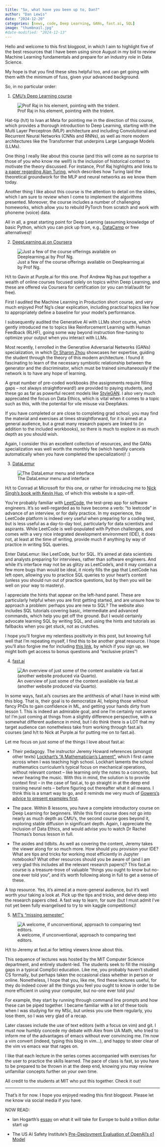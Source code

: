 ```yaml
---
title: "So, what have you been up to, Dan?"
author: "Dan Lewis"
date: "2024-12-20"
categories: [news, code, Deep Learning, GANs, fast.ai, SQL]
image: "thumbnail.jpg"
#date-modified: "2024-12-13"
---
```

Hello and welcome to this first blogpost, in which I aim to highlight five of the best resources that I have been using since August in my bid to review Machine Learning fundamentals and prepare for an industry role in Data Science.

My hope is that you find these sites helpful too, and can get going with them with the minimum of fuss, given your advanced background.

So, in no particular order:

1) [CMU's Deep Learning course](https://deeplearning.cs.cmu.edu/F24/index.html "CMU") 

![Prof Raj in his element, pointing with the trident.](CMU.png "CMU")

Hat-tip (h/t) to Ivan at Meta for pointing me in the direction of this course, which provides a thorough introduction to Deep Learning, starting with the Multi Layer Perceptron (MLP) architecture and including Convolutional and Recurrent Neural Networks (CNNs and RNNs), as well as more modern architectures like the Transformer that underpins Large Language Models (LLMs).

One thing I really like about this course (and this will come as no surprise to those of you who know me well!) is the inclusion of historical context to motivate the theory discussed. For instance, Prof Raj highlights and links to [a paper regarding Alan Turing](https://www.alanturing.net/turing_archive/pages/pub/turing3/turing3.pdf), which describes how Turing laid the theoretical groundwork for the MLP and neural networks as we know them today.

Another thing I like about this course is the attention to detail on the slides, which I am sure to review when I come to implement the algorithms presented. Moreover, the course includes a number of challenging homeworks, which allow you to rebuild PyTorch from scratch and work with phoneme (voice) data.

All in all, a great starting point for Deep Learning (assuming knowledge of basic Python, which you can pick up from, e.g., [DataCamp](https://app.datacamp.com/learn/) or free alternatives)!

2) [DeepLearning.ai on Coursera](https://www.deeplearning.ai/)

![Just a few of the course offerings available on Deeplearning.ai by Prof Ng.](Coursera.png "Coursera")

H/t to Gavin at Purple.ai for this one. Prof Andrew Ng has put together a wealth of online courses focused solely on topics within Deep Learning, and these are offered via Coursera for certification (or you can trial/audit for free).

First I audited the Machine Learning in Production short course, and very much enjoyed Prof Ng's clear explication, including practical topics like how to appropriately define a baseline for your model's performance.

I subsequently audited the Generative AI with LLMs short course, which gently introduced me to topics like Reinforcement Learning with Human Feedback (RLHF), going some way beyond instruction fine-tuning to optimize your output when you interact with LLMs.

Most recently, I enrolled in the Generative Adversarial Networks (GANs) specialization, in which [Dr Sharon Zhou](https://sharonzhou.me/) showcases her expertise, guiding the student through the theory of this modern architecture. I found it fascinating to learn of the necessary symbiotic relationship between the generator and the discriminator, which must be trained simultaneously if the network is to have any hope of learning. 

A great number of pre-coded workbooks (the assignments require filling gaps -- not always straightforward!) are provided to paying students, and these go as far as powerful recent models like [StyleGAN](http://arxiv.org/abs/1812.04948). I also very much appreciated the focus on Data Ethics, which is vital when it comes to a topic such as this, with the potential for vile misuse via Deepfakes.

If you have completed or are close to completing grad school, you may find the material and exercises at times straightforward, for it is aimed at a general audience, but a great many research papers are linked to (in addition to the included workbooks), so there is much to explore in as much depth as you should wish.

Again, I consider this an excellent collection of resources, and the GANs specialization was well worth the monthly fee (which handily cancels automatically when you have completed the specialization)! :)

3) [DataLemur](https://datalemur.com/ "DataLemur")

![The DataLemur menu and interface](DataLemur.png "DataLemur")

H/t to Conrad at Microsoft for this one, or rather for introducing me to [Nick Singh's book with Kevin Huo](https://www.amazon.com/dp/0578973839?&linkCode=sl1&tag=datalemur-20&linkId=be42c7443fa05a3c9d783fee4e6f4762&language=en_US&ref_=as_li_ss_tl), of which this website is a spin-off.

You're probably familiar with [LeetCode](https://leetcode.com/), the test-prep app for software engineers. It's so well-regarded as to have become a verb: "to leetcode" in advance of an interview, or for daily practice. In my experience, the LeetCode platform is indeed very useful when preparing for a coding test, but is less useful as a day-to-day tool, particularly for data scientists and aspirants. While LeetCode is well-populated with Python challenges, and comes with a very nice integrated development environment (IDE), it does not, at least at the time of writing, provide much if anything by way of practice in writing SQL queries.

Enter DataLemur: like LeetCode, but for SQL. It's aimed at data scientists and analysts preparing for interviews, rather than software engineers. And while it's interface may not be as glitzy as LeetCode's, and it may contain a few more bugs than would be ideal, it nicely fills the gap that LeetCode has left open, allowing you to practice SQL queries to your heart's content (unless you should run out of practice questions, but by then you will be well on your way to mastery). 

I appreciate the hints that appear on the left-hand panel. These are particularly helpful when you are first getting started, and are unsure how to approach a problem: perhaps you are new to SQL? The website also includes SQL tutorials covering basic, intermediate and advanced commands, which help you get off the ground. But I would certainly advocate learning SQL by writing SQL, and using the hints and tutorials as fallbacks when you get stuck, not as crutches.

I hope you'll forgive my relentless positivity in this post, but knowing full well that I'm repeating myself, I find this to be another great resource. I hope you'll also forgive me for including [this link](https://datalemur.com?referralCode=rbrbEbMW), by which if you sign up, we might both get access to bonus questions and "exclusive prizes"!

4) [fast.ai](https://course.fast.ai/ "fast.ai")

![An overview of just some of the content available via fast.ai (another website produced via Quarto).](fastai.png "fastai")

In some ways, fast.ai's courses are the antithesis of what I have in mind with this blog. That is, their goal is to democratize AI, helping those without fancy PhDs to gain confidence in ML, and getting your hands dirty from lesson 1. This is indeed an admirable goal, and one I'm certainly not averse to! I'm just coming at things from a slightly difference perspective, with a somewhat different audience in mind, but I do think there is a LOT that my target audience can nonetheless take from working through fast.ai's courses (and h/t to Nick at Purple.ai for putting me on to fast.ai).

Let me focus on just some of the things I love about fast.ai:

- Their pedagogy. The instructor Jeremy Howard references (amongst other texts) [Lockhart's "A Mathematician's Lament"](https://www.goodreads.com/book/show/6232657-a-mathematician-s-lament), which I first came across when I was teaching high school. Lockhart laments the school mathematics curriculum's typical focus on mechanical operations, without relevant context -- like learning only the notes to a concerto, but never hearing the music. With this in mind, the solution is to provide context first -- in the case of fast.ai, to go straight in at the deep end training neural nets -- before figuring out thereafter what it all means. I think this is a smart way to go, and it reminds me very much of [Gowers's advice to present examples first](https://gowers.wordpress.com/2007/10/19/my-favourite-pedagogical-principle-examples-first/).

- The pace. Within 8 lessons, you have a complete introductory course on Deep Learning for beginners. While this first course does not go into nearly as much depth as CMU's, the second course goes beyond it, exploring stable diffusion in significant depth. Again, I appreciate the inclusion of Data Ethics, and would advise you to watch Dr Rachel Thomas's bonus lesson in full.

- The asides and tidbits. As well as covering the content, Jeremy takes the viewer along for so much more. How should you provision your IDE? What are tips and tricks for working most efficiently in Jupyter notebooks? What other resources should you be aware of (and I am very glad this includes all the relevant research papers)? This fast.ai course is a treasure-trove of valuable "things you ought to know but no-one ever told you", and it's worth following along in full to get a sense of these.

A top resource. Yes, it's aimed at a more-general audience, but it's well worth your taking a look at. Pick up the tips and tricks, and delve deep into the research papers cited. A fast way to learn, for sure (but I must admit I've not yet been fully evangelised to try to win kaggle competitions)!

5) [MIT's "missing semester"](https://missing.csail.mit.edu/)

![A welcome, if unconventional, approach to comparing text editors.](missing.png "missing")

H/t to Jeremy at fast.ai for letting viewers know about this.

This sequence of lectures was hosted by the MIT Computer Science department, and entirely student-led. The students seek to fill the missing gaps in a typical CompSci education. Like me, you probably haven't studied CS formally, but perhaps taken the occasional class whether in person or online. Nonetheless, I hope that you, like me, find these lectures useful, for they do indeed cover all the things you feel you ought to know in order to be more efficient in using your computer, but no-one ever told you!

For example, they start by running through command line prompts and how these can be piped together. I became familiar with a lot of these tools when I was studying for my MSc, but unless you use them regularly, you lose them, so I was very glad of a recap.

Later classes include the use of text editors (with a focus on vim) and git. I must now humbly concede my debate with Alex from UA Math, who tried to inform me of the advantages of emacs without ever convincing me. I'm now a vim convert (indeed, typing this blog in vim...), and happy to steer clear of the vim vs emacs war that rages on.

I like that each lecture in the series comes accompanied with exercises for the user to practice the skills learned. The pace of class is fast, so you have to be prepared to be thrown in at the deep end, knowing you may review unfamiliar concepts further on your own time.

All credit to the students at MIT who put this together. Check it out!

---

That's it for now. I hope you enjoyed reading this first blogpost. Please let me know via social media if you have.

NOW READ: 

- Ian Hogarth's [essay](https://www.ianhogarth.com/blog/2024/12/18/how-can-europe-build-its-first-trillion-dollar-start-up) on what it will take for Europe to build a trillion dollar start up

- The US AI Safety Institute's [Pre-Deployment Evaluation of OpenAI’s o1 Model](https://www.aisi.gov.uk/work/pre-deployment-evaluation-of-openais-o1-model)

